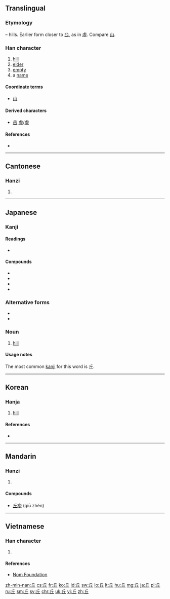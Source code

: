 {{also|丠}}<!-- may be replaced by zh-forms -->
==Translingual==

===Etymology===
{{liushu|i}} – hills. Earlier form closer to [[丠]], as in [[虛]]. Compare [[山]].

===Han character===
{{Han char|rn=1|rad=一|as=04|sn=5|four=7210<sub>1</sub>|canj=人一 (OM)|ids=⿱[[斤]][[一]]}}

# [[hill]]
# [[elder]]
# [[empty]]
# a [[name]]

====Coordinate terms====
* {{sense|hills}} [[山]]

====Derived characters====
* [[岳]] [[虗]]/[[虛]]

====References====
* {{Han ref|kx=0077.140|dkj=00033|dj=0156.020|hdz=10017.010|uh=4E18|ud=19992|bh=A543|bd=42307}}

----

==Cantonese==

===Hanzi===
{{yue-hanzi|jyut=|y=yau1}}

# {{defn|lang=yue|sort=一04}}

----

==Japanese==

===Kanji===
{{ja-kanji|grade=c|rs=一04}}

====Readings====
* {{ja-readings|on=[[きゅう]] ([[kyū]])|kun=[[おか]] ([[oka]])}}

====Compounds====
* {{ja-r|丘上|きゅうじょう}}
* {{ja-r|丘疹|きゅうしん}}
* {{ja-r|丘辺|おかべ}}
* {{ja-r|丘陵|きゅうりょう}}

===Alternative forms===
* {{l/ja|岡}}
* {{l/ja|壟}}

===Noun===
{{ja-noun|おか}}

# [[hill]]
#: {{ja-usex|丘を下る|おか を くだる|to go down a hill}}

====Usage notes====
The most common [[kanji]] for this word is 丘.

----

==Korean==

===Hanja===
{{ko-hanja|hangeul=구|rv=gu|mr=ku|eumhun=언덕|ehrv=eondeok|ehmr=ǒndǒk|ehy=}}

# [[hill]]

====References====
* {{Hanja ref|nav=8208}}

----

==Mandarin==

===Hanzi===
{{cmn-hanzi|pin=[[qiū]] ([[qiu1]])|wg=ch'iu<sup>1</sup>}}

# {{defn|lang=cmn|sort=一04}}

====Compounds====
* [[丘疹]] (qiū zhěn)

----

==Vietnamese==

===Han character===
{{vi-hantu|[[khâu]], [[kheo]], [[khưu]]|rs=一04}}

# {{defn|lang=vi|sort=一04}}

====References====
*[http://nomfoundation.org/common/nom_details.php?codepoint=4e18 Nom Foundation]

[[zh-min-nan:丘]]
[[cs:丘]]
[[fr:丘]]
[[ko:丘]]
[[id:丘]]
[[sw:丘]]
[[lo:丘]]
[[lt:丘]]
[[hu:丘]]
[[mg:丘]]
[[ja:丘]]
[[pl:丘]]
[[ru:丘]]
[[sm:丘]]
[[sv:丘]]
[[chr:丘]]
[[uk:丘]]
[[vi:丘]]
[[zh:丘]]